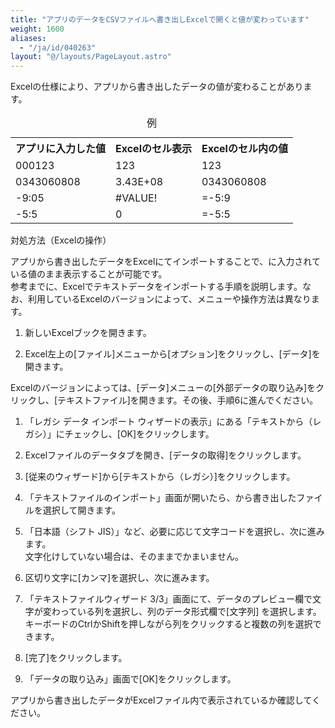 ```yaml
---
title: "アプリのデータをCSVファイルへ書き出しExcelで開くと値が変わっています"
weight: 1600
aliases:
  - "/ja/id/040263"
layout: "@/layouts/PageLayout.astro"
---
```




Excelの仕様により、アプリから書き出したデータの値が変わることがあります。

<table>
 <caption>例</caption>
  <tr>
    <th>アプリに入力した値</th>
    <th>Excelのセル表示</th>
    <th>Excelのセル内の値</th>
  </tr>   
  <tr>
    <td>000123</td>
    <td>123</td>
    <td>123</td>
  </tr>
  <tr>
    <td>0343060808</td>
    <td>3.43E+08</td>
    <td>0343060808</td>
  </tr>
  <tr>
    <td>-9:05</td>
    <td>#VALUE!</td>
    <td>=-5:9</td>
  </tr>
  <tr>
    <td>-5:5</td>
    <td>0</td>
    <td>=-5:5</td>
  </tr>
</table>

<Heading id="app_trouble_value_changes_10">対処方法（Excelの操作）</Heading>

アプリから書き出したデータをExcelにてインポートすることで、<Kintone />に入力されている値のまま表示することが可能です。  
参考までに、Excelでテキストデータをインポートする手順を説明します。なお、利用しているExcelのバージョンによって、メニューや操作方法は異なります。

1. 新しいExcelブックを開きます。

1. Excel左上の[ファイル]メニューから[オプション]をクリックし、[データ]を開きます。
  <Note>

  Excelのバージョンによっては、[データ]メニューの[外部データの取り込み]をクリックし、[テキストファイル]を開きます。その後、手順6に進んでください。
  </Note>

1. 「レガシ データ インポート ウィザードの表示」にある「テキストから（レガシ）」にチェックし、[OK]をクリックします。

1. Excelファイルのデータタブを開き、[データの取得]をクリックします。

1. [従来のウィザード]から[テキストから（レガシ）]をクリックします。

1. 「テキストファイルのインポート」画面が開いたら、<Kintone />から書き出したファイルを選択して開きます。

1. 「日本語（シフト JIS）」など、必要に応じて文字コードを選択し、次に進みます。  
  文字化けしていない場合は、そのままでかまいません。

1. 区切り文字に[カンマ]を選択し、次に進みます。

1. 「テキストファイルウィザード 3/3」画面にて、データのプレビュー欄で文字が変わっている列を選択し、列のデータ形式欄で[文字列] を選択します。  
  キーボードのCtrlかShiftを押しながら列をクリックすると複数の列を選択できます。

1. [完了]をクリックします。

1. 「データの取り込み」画面で[OK]をクリックします。

アプリから書き出したデータがExcelファイル内で表示されているか確認してください。
